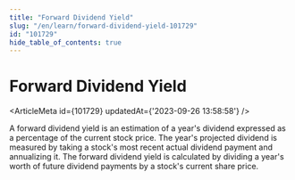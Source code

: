 ```yaml
---
title: "Forward Dividend Yield"
slug: "/en/learn/forward-dividend-yield-101729"
id: "101729"
hide_table_of_contents: true
---
```



# Forward Dividend Yield

<ArticleMeta id={101729} updatedAt={'2023-09-26 13:58:58'} />
<div className='border-solid border-b border-t-0 my-4 border-[var(--ifm-color-gray-300)]' />

A forward dividend yield is an estimation of a year's dividend expressed as a percentage of the current stock price. The year's projected dividend is measured by taking a stock's most recent actual dividend payment and annualizing it. The forward dividend yield is calculated by dividing a year's worth of future dividend payments by a stock's current share price.

